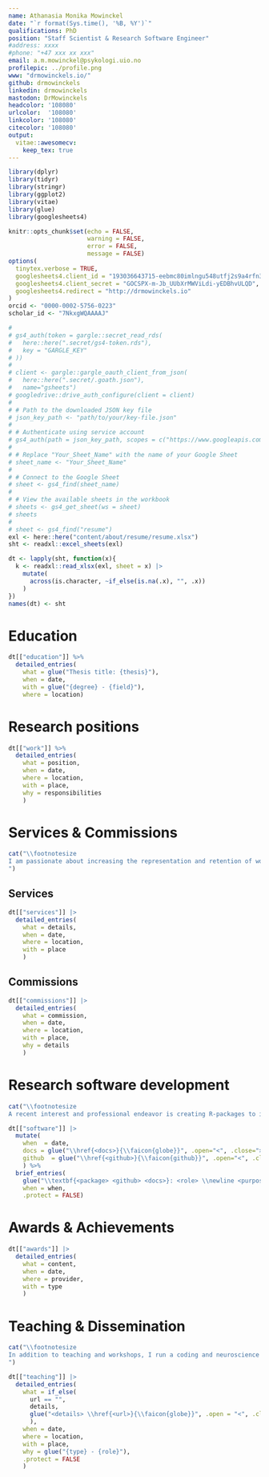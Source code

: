 ```yaml
---
name: Athanasia Monika Mowinckel
date: "`r format(Sys.time(), '%B, %Y')`"
qualifications: PhD
position: "Staff Scientist & Research Software Engineer"
#address: xxxx
#phone: "+47 xxx xx xxx"
email: a.m.mowinckel@psykologi.uio.no
profilepic: ../profile.png
www: "drmowinckels.io/"
github: drmowinckels
linkedin: drmowinckels
mastodon: DrMowinckels
headcolor: '108080'
urlcolor:  '108080'
linkcolor: '108080'
citecolor: '108080'
output: 
  vitae::awesomecv:
    keep_tex: true
---
```


```r
library(dplyr)
library(tidyr)
library(stringr)
library(ggplot2)
library(vitae)
library(glue)
library(googlesheets4)

knitr::opts_chunk$set(echo = FALSE, 
                      warning = FALSE, 
                      error = FALSE, 
                      message = FALSE)
options(
  tinytex.verbose = TRUE,
  googlesheets4.client_id = "193036643715-eebmc80imlngu548utfj2s9a4rfn3rsb.apps.googleusercontent.com",
  googlesheets4.client_secret = "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",
  googlesheets4.redirect = "http://drmowinckels.io"
)
orcid <- "0000-0002-5756-0223"
scholar_id <- "7NkxgWQAAAAJ"

# 
# gs4_auth(token = gargle::secret_read_rds(
#   here::here(".secret/gs4-token.rds"),
#   key = "GARGLE_KEY"
# ))
# 
# client <- gargle::gargle_oauth_client_from_json(
#   here::here(".secret/.goath.json"), 
#   name="gsheets") 
# googledrive::drive_auth_configure(client = client)
# 
# # Path to the downloaded JSON key file
# json_key_path <- "path/to/your/key-file.json"
# 
# # Authenticate using service account
# gs4_auth(path = json_key_path, scopes = c("https://www.googleapis.com/auth/spreadsheets", "https://www.googleapis.com/auth/drive"))
# 
# # Replace "Your_Sheet_Name" with the name of your Google Sheet
# sheet_name <- "Your_Sheet_Name"
# 
# # Connect to the Google Sheet
# sheet <- gs4_find(sheet_name)
# 
# # View the available sheets in the workbook
# sheets <- gs4_get_sheet(ws = sheet)
# sheets
# 
# sheet <- gs4_find("resume")
exl <- here::here("content/about/resume/resume.xlsx")
sht <- readxl::excel_sheets(exl)

dt <- lapply(sht, function(x){
  k <- readxl::read_xlsx(exl, sheet = x) |> 
    mutate(
      across(is.character, ~if_else(is.na(.x), "", .x))
    )
})
names(dt) <- sht
```

# Education

```r
dt[["education"]] %>%
  detailed_entries(
    what = glue("Thesis title: {thesis}"),
    when = date,
    with = glue("{degree} - {field}"),
    where = location)
```

# Research positions

```r
dt[["work"]] %>%
  detailed_entries(
    what = position,
    when = date,
    where = location,
    with = place,
    why = responsibilities
    )
```



# Services & Commissions

```r
cat("\\footnotesize
I am passionate about increasing the representation and retention of women in science, and in improving the formal training and competencies taught at the University. These interests are evident from task force and board memberships, and in activities I engage in outside of work, like R-Ladies.
")
```

## Services

```r
dt[["services"]] |> 
  detailed_entries(
    what = details,
    when = date,
    where = location,
    with = place
    )
```
## Commissions

```r
dt[["commissions"]] |> 
  detailed_entries(
    what = commission,
    when = date,
    where = location,
    with = place,
    why = details
    )
```

# Research software development

```r
cat("\\footnotesize
A recent interest and professional endeavor is creating R-packages to improve data workflows and visualization in R. Icons link to package websites with documentation (\\faicon{globe}), and github repositories (\\faicon{github}) where source code is openly available.")
```

```r
dt[["software"]] |> 
  mutate(
    when  = date,
    docs = glue("\\href{<docs>}{\\faicon{globe}}", .open="<", .close=">"),
    github  = glue("\\href{<github>}{\\faicon{github}}", .open="<", .close=">"),
    ) %>%
  brief_entries(
    glue("\\textbf{<package> <github> <docs>}: <role> \\newline <purpose>", .open = "<", .close = ">"), 
    when = when,
    .protect = FALSE)
```

# Awards & Achievements

```r
dt[["awards"]] |> 
  detailed_entries(
    what = content,
    when = date,
    where = provider,
    with = type
    )
```


# Teaching & Dissemination

```r
cat("\\footnotesize
In addition to teaching and workshops, I run a coding and neuroscience blog, \\href{https://drmowinckels.io}{drmowinckels.io \\faicon{globe} }, that includes tutorials in R and neuroimaging. I am also a certified \\href{https://software-carpentry.org/}{Software Carpentry Instructor \\faicon{globe}}, and  \\href{https://education.rstudio.com/trainers/people/mowinckel+athanasia/}{tidyverse instruction \\faicon{globe}}.
")
```

```r
dt[["teaching"]] |> 
  detailed_entries(
    what = if_else(
      url == "",
      details,
      glue("<details> \\href{<url>}{\\faicon{globe}}", .open = "<", .close=">")
      ),
    when = date,
    where = location,
    with = place,
    why = glue("{type} - {role}"),
    .protect = FALSE
    )
```



<!-- # Publications & Preprints -->

<!-- ```{r "pubPlot", dev.args = list(bg = 'transparent'), out.width= "100%", fig.height=3} -->
<!-- scholar::get_citation_history(scholar_id) %>% -->
<!--   mutate(cumulative=cumsum(cites)) %>% -->
<!--   rename(yearly = cites) %>%  -->
<!--   gather(metric, val, -1) %>% -->
<!--   ggplot(aes(x=as.factor(year), y=val,  -->
<!--              group=metric, colour=metric)) + -->
<!--   geom_line(lineend="round") + -->
<!--   geom_point(show.legend = F) + -->
<!--   labs(y="Googe citations", x="Year", -->
<!--        colour = "", -->
<!--        title = "Citations over time", -->
<!--        caption = paste("retrieved from google scholar on", -->
<!--                        format(Sys.time(), "%Y-%m-%d at %H:%M")) -->
<!--   ) + -->
<!--   theme_minimal() + -->
<!--   theme(panel.grid.major = element_line(color="#4E67691F"), -->
<!--         axis.line = element_line(), -->
<!--         text = element_text(color="#4E6769"), -->
<!--         line = element_line(color="#4E6769")) + -->
<!--   scale_color_manual(values=c("#008080", "#004d4d")) -->
<!-- ``` -->

<!-- ```{r "pubList-get"} -->
<!-- pubs <- scholar::get_publications(scholar_id) %>% -->
<!--   arrange(desc(year)) %>% -->
<!--   filter(!is.na(year), !is.na(journal), journal != "") %>% -->
<!--   as_tibble() %>% -->
<!--   mutate_all(as.character) %>% -->
<!--   mutate( -->
<!--     title = str_replace_all(title, "ε", "$\\\\varepsilon$ "), -->
<!--     cite = ifelse(grepl("rxiv", journal, ignore.case = TRUE), -->
<!--                   glue("Preprint \\newline cites: <cites>", .open = "<", .close = ">"), -->
<!--                   glue("cites: <cites>", .open = "<", .close = ">")), -->
<!--     author = str_replace(author, "Mowinckel", "\\\\textbf{Mowinckel}"), -->
<!--     author = str_replace(author, "\\.\\.\\.", "et al."), -->
<!--     journal = str_replace(journal, "&", "and"), -->
<!--     number = ifelse(number == "", " ", number), -->
<!--     number = str_replace_all(number, "[[:punct:]]", ""), -->
<!--     cid = ifelse(!is.na(cid), -->
<!--                  glue("https://scholar.google.no/scholar?oi=bibs&hl=en&cluster=<cid>", .open = "<", .close = ">"), -->
<!--                  NA), -->
<!--     journal = ifelse(!is.na(cid), -->
<!--                      glue("\\href{<cid>}{<journal> <number>}", .open = "<", .close = ">"), -->
<!--                      glue("<journal> <number>", .open = "<", .close = ">") -->
<!--     ), -->
<!--     across(where(is.character), str_trim) -->
<!--   )  %>%  -->
<!--   filter(!grepl("\\varepsilon", title)) -->

<!-- ``` -->


<!-- ## Most recent -->

<!-- ```{r publist-1} -->
<!-- pubs |>  -->
<!--   arrange(desc(year)) |>  -->
<!--   slice(1:9) |>  -->
<!--   brief_entries( -->
<!--     what = glue("<author> \\newline \\textit{<title>} \\newline <journal> \\vspace{1mm} ", .open = "<", .close = ">"), -->
<!--     when = year, -->
<!--     with = cite, -->
<!--     .protect = FALSE -->
<!--   )  -->
<!-- ``` -->

<!-- ## Most cited  -->

<!-- ```{r publist-2, results='asis'} -->
<!-- pubs |>  -->
<!--   arrange(desc(as.numeric(cites))) |>  -->
<!--   slice(1:9) |>  -->
<!--   brief_entries( -->
<!--     what = glue("<author> \\newline \\textit{<title>} \\newline <journal> \\vspace{1mm} ", .open = "<", .close = ">"), -->
<!--     when = year, -->
<!--     with = cite, -->
<!--     .protect = FALSE -->
<!--   )  -->
<!-- ``` -->
